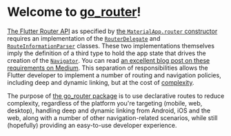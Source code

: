 # Welcome to [go_router](https://pub.dev/packages/go_router)!

[The Flutter Router
API](https://api.flutter.dev/flutter/widgets/Router-class.html) as specified by
[the `MaterialApp.router`
constructor](https://api.flutter.dev/flutter/material/MaterialApp/MaterialApp.router.html)
requires an implementation of the
[`RouterDelegate`](https://api.flutter.dev/flutter/widgets/RouterDelegate-class.html)
and
[`RouteInformationParser`](https://api.flutter.dev/flutter/widgets/RouteInformationParser-class.html)
classes. These two implementations themselves imply the definition of a third
type to hold the app state that drives the creation of the
[`Navigator`](https://api.flutter.dev/flutter/widgets/Navigator-class.html). You
can read [an excellent blog post on these requirements on
Medium](https://medium.com/flutter/learning-flutters-new-navigation-and-routing-system-7c9068155ade).
This separation of responsibilities allows the Flutter developer to implement a
number of routing and navigation policies, including deep and dynamic linking,
but at the cost of
[complexity](https://www.reddit.com/r/FlutterDev/comments/koxx4w/why_navigator_20_sucks/).

The purpose of [the go_router package](https://pub.dev/packages/go_router) is to
use declarative routes to reduce complexity, regardless of the platform you're
targeting (mobile, web, desktop), handling deep and dynamic linking from
Android, iOS and the web, along with a number of other navigation-related
scenarios, while still (hopefully) providing an easy-to-use developer
experience.
